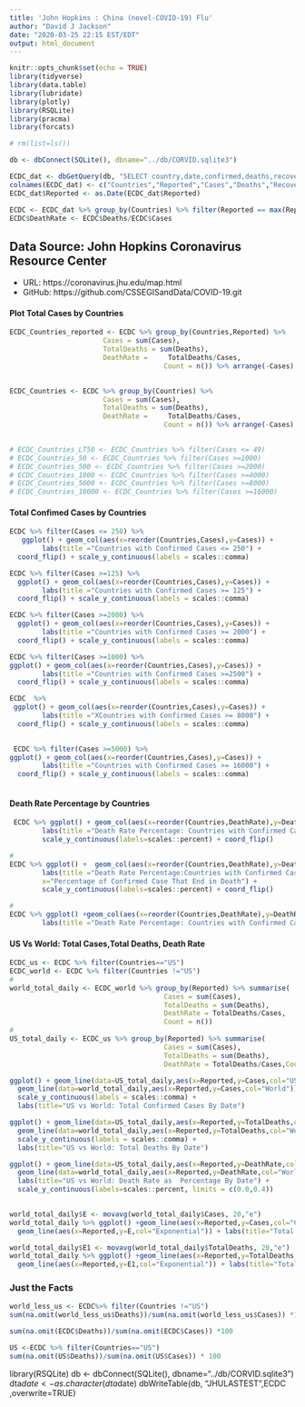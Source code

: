 ```yaml
---
title: 'John Hopkins : China (novel-COVID-19) Flu'
author: "David J Jackson"
date: "2020-03-25 22:15 EST/EDT"
output: html_document
---
```


```r
knitr::opts_chunk$set(echo = TRUE)
library(tidyverse)
library(data.table)
library(lubridate)
library(plotly)
library(RSQLite)
library(pracma)
library(forcats)
```
```r
# rm(list=ls())
```
```r
db <- dbConnect(SQLite(), dbname="../db/CORVID.sqlite3")

ECDC_dat <- dbGetQuery(db, "SELECT country,date,confirmed,deaths,recovered FROM JHUDATA;")
colnames(ECDC_dat) <- c("Countries","Reported","Cases","Deaths","Recovered")
ECDC_dat$Reported <- as.Date(ECDC_dat$Reported)

ECDC <- ECDC_dat %>% group_by(Countries) %>% filter(Reported == max(Reported))
ECDC$DeathRate <- ECDC$Deaths/ECDC$Cases 

```

## Data Source: John Hopkins Coronavirus Resource Center
* URL: https://coronavirus.jhu.edu/map.html
* GitHub: https://github.com/CSSEGISandData/COVID-19.git

#### Plot Total Cases by Countries

```r
ECDC_Countries_reported <- ECDC %>% group_by(Countries,Reported) %>%                                 summarise(
                       Cases = sum(Cases),
                       TotalDeaths = sum(Deaths),
                       DeathRate =     TotalDeaths/Cases,
                                      Count = n()) %>% arrange(-Cases)
                                     
```
```r
ECDC_Countries <- ECDC %>% group_by(Countries) %>%                                 summarise(
                       Cases = sum(Cases),
                       TotalDeaths = sum(Deaths),
                       DeathRate =     TotalDeaths/Cases,
                                      Count = n()) %>% arrange(-Cases)
                                     
```

```r
# ECDC_Countries_LT50 <- ECDC_Countries %>% filter(Cases <= 49)
# ECDC_Countries_50 <- ECDC_Countries %>% filter(Cases >=1000)
# ECDC_Countries_500 <- ECDC_Countries %>% filter(Cases >=2000)
# ECDC_Countries_1000 <- ECDC_Countries %>% filter(Cases >=4000)
# ECDC_Countries_5000 <- ECDC_Countries %>% filter(Cases >=8000)
# ECDC_Countries_10000 <- ECDC_Countries %>% filter(Cases >=16000)
```

#### Total Confimed  Cases by Countries

```r
ECDC %>% filter(Cases <= 250) %>%
   ggplot() + geom_col(aes(x=reorder(Countries,Cases),y=Cases)) +
        labs(title ="Countries with Confirmed Cases <= 250") +
  coord_flip() + scale_y_continuous(labels = scales::comma) 
```
```r
ECDC %>% filter(Cases >=125) %>%
  ggplot() + geom_col(aes(x=reorder(Countries,Cases),y=Cases)) +
        labs(title ="Countries with Confirmed Cases >= 125") +
  coord_flip() + scale_y_continuous(labels = scales::comma) 
```

```r
ECDC %>% filter(Cases >=2000) %>%
  ggplot() + geom_col(aes(x=reorder(Countries,Cases),y=Cases)) +
        labs(title ="Countries with Confirmed Cases >= 2000") +
  coord_flip() + scale_y_continuous(labels = scales::comma) 
```
```r
ECDC %>% filter(Cases >=1000) %>%
ggplot() + geom_col(aes(x=reorder(Countries,Cases),y=Cases)) +
        labs(title ="Countries with Confirmed Cases >=2500") +
  coord_flip() + scale_y_continuous(labels = scales::comma) 
```
```r
ECDC  %>%
 ggplot() + geom_col(aes(x=reorder(Countries,Cases),y=Cases)) +
        labs(title ="XCountries with Confirmed Cases >= 8000") +
  coord_flip() + scale_y_continuous(labels = scales::comma) 
  
```
```r
 ECDC %>% filter(Cases >=5000) %>%
ggplot() + geom_col(aes(x=reorder(Countries,Cases),y=Cases)) +
        labs(title ="Countries with Confirmed Cases >= 16000") +
  coord_flip() + scale_y_continuous(labels = scales::comma) 
  
```

#### Death Rate Percentage by Countries 

```r
 ECDC %>% ggplot() + geom_col(aes(x=reorder(Countries,DeathRate),y=DeathRate)) +
        labs(title ="Death Rate Percentage: Countries with Confirmed Cases > 500",x="Percentage of Confirmed Case That End in Death") +
        scale_y_continuous(labels=scales::percent) + coord_flip()
```
```r
# 
ECDC %>% ggplot() +  geom_col(aes(x=reorder(Countries,DeathRate),y=DeathRate)) +
        labs(title ="Death Rate Percentage:Countries with Confirmed Cases > 1000", 
        x="Percentage of Confirmed Case That End in Death") + 
        scale_y_continuous(labels=scales::percent) + coord_flip()
```
```r
#
ECDC %>% ggplot() +geom_col(aes(x=reorder(Countries,DeathRate),y=DeathRate)) +
        labs(title ="Death Rate Percentage: Countries with Confirmed Cases > 5000", x="Percentage of Confirmed Case That End in Death") +              scale_y_continuous(labels=scales::percent) + coord_flip()

```

#### US Vs World: Total Cases,Total Deaths, Death Rate

```r
ECDC_us <- ECDC %>% filter(Countries=="US")
ECDC_world <- ECDC %>% filter(Countries !="US")
#
world_total_daily <- ECDC_world %>% group_by(Reported) %>% summarise(
                                      Cases = sum(Cases),
                                      TotalDeaths = sum(Deaths),
                                      DeathRate = TotalDeaths/Cases,
                                      Count = n())
#
US_total_daily <- ECDC_us %>% group_by(Reported) %>% summarise(
                                      Cases = sum(Cases),
                                      TotalDeaths = sum(Deaths),
                                      DeathRate = TotalDeaths/Cases,Count = n())

```

```r
ggplot() + geom_line(data=US_total_daily,aes(x=Reported,y=Cases,col="US")) +
  geom_line(data=world_total_daily,aes(x=Reported,y=Cases,col="World")) +
  scale_y_continuous(labels = scales::comma) +
  labs(title="US vs World: Total Confirmed Cases By Date")
```
```r
ggplot() + geom_line(data=US_total_daily,aes(x=Reported,y=TotalDeaths,col="US")) +
  geom_line(data=world_total_daily,aes(x=Reported,y=TotalDeaths,col="World")) +
  scale_y_continuous(labels = scales::comma) + 
  labs(title="US vs World: Total Deaths By Date")
```

```r
ggplot() + geom_line(data=US_total_daily,aes(x=Reported,y=DeathRate,col="US")) +
  geom_line(data=world_total_daily,aes(x=Reported,y=DeathRate,col="World")) +
  labs(title="US vs World: Death Rate as  Percentage By Date") +
  scale_y_continuous(labels=scales::percent, limits = c(0.0,0.4))
  
```
```r

world_total_daily$E <- movavg(world_total_daily$Cases, 20,"e")
world_total_daily %>% ggplot() +geom_line(aes(x=Reported,y=Cases,col="Cases")) +
  geom_line(aes(x=Reported,y=E,col="Exponential")) + labs(title="Total Cases vs Moving Average",subtitle = "( 20 Day Exponential Moving Average)")
```
```r
world_total_daily$E1 <- movavg(world_total_daily$TotalDeaths, 20,"e")
world_total_daily %>% ggplot() +geom_line(aes(x=Reported,y=TotalDeaths,col="Total Deaths")) +
  geom_line(aes(x=Reported,y=E1,col="Exponential")) + labs(title="Total Deaths vs Moving Average",subtitle ="( 20 Day Exponential Moving Average)" )
```

###  Just the Facts

```r
world_less_us <- ECDC%>% filter(Countries !="US")
sum(na.omit(world_less_us$Deaths))/sum(na.omit(world_less_us$Cases)) *100

sum(na.omit(ECDC$Deaths))/sum(na.omit(ECDC$Cases)) *100

US <-ECDC %>% filter(Countries=="US")
sum(na.omit(US$Deaths))/sum(na.omit(US$Cases)) * 100


```
library(RSQLite)
db <- dbConnect(SQLite(), dbname="../db/CORVID.sqlite3")
dta$date <- as.character(dta$date)
dbWriteTable(db, "JHULASTEST",ECDC ,overwrite=TRUE)    
    
 

                 
